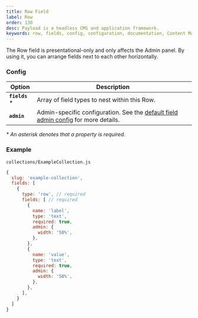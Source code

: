 ```yaml
---
title: Row Field
label: Row
order: 130
desc: Payload is a headless CMS and application framework.
keywords: row, fields, config, configuration, documentation, Content Management System, cms, headless, javascript, node, react, express
---
```


<Banner >
  The Row field is presentational-only and only affects the Admin panel. By using it, you can arrange fields next to each other horizontally.
</Banner>

### Config

| Option           | Description |
| ---------------- | ----------- |
| **`fields`** *       | Array of field types to nest within this Row. |
| **`admin`**          | Admin-specific configuration. See the [default field admin config](/docs/fields/overview#admin-config) for more details. |

*\* An asterisk denotes that a property is required.*

### Example

`collections/ExampleCollection.js`
```js
{
  slug: 'example-collection',
  fields: [
    {
      type: 'row', // required
      fields: [ // required
        {
          name: 'label',
          type: 'text',
          required: true,
          admin: {
            width: '50%',
          },
        },
        {
          name: 'value',
          type: 'text',
          required: true,
          admin: {
            width: '50%',
          },
        },
      ],
    }
  ]
}

```
